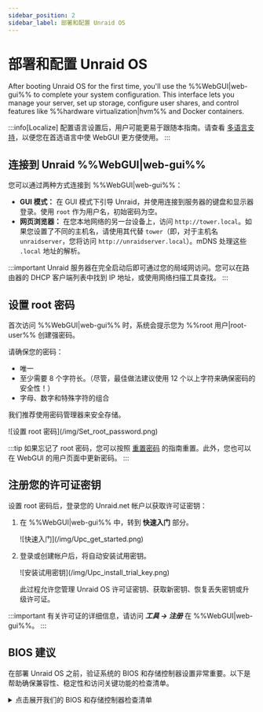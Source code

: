 ```yaml
---
sidebar_position: 2
sidebar_label: 部署和配置 Unraid OS
---
```


# 部署和配置 Unraid OS

After booting Unraid OS for the first time, you'll use the %%WebGUI|web-gui%% to complete your system configuration. This interface lets you manage your server, set up storage, configure user shares, and control features like %%hardware virtualization|hvm%% and Docker containers.

:::info[Localize]
配置语言设置后，用户可能更易于跟随本指南。请查看 [多语言支持](../../using-unraid-to/customize-your-experience/multi-language-support.mdx)，以便您在首选语言中使 WebGUI 更方便使用。
:::

## 连接到 Unraid %%WebGUI|web-gui%%

您可以通过两种方式连接到 %%WebGUI|web-gui%%：

- **GUI 模式：** 在 GUI 模式下引导 Unraid，并使用连接到服务器的键盘和显示器登录。使用 `root` 作为用户名，初始密码为空。
- **网页浏览器：** 在您本地网络的另一台设备上，访问 `http://tower.local`。如果您设置了不同的主机名，请使用其代替 `tower`（即，对于主机名 `unraidserver`，您将访问 `http://unraidserver.local`）。mDNS 处理这些 `.local` 地址的解析。

:::important
Unraid 服务器在完全启动后即可通过您的局域网访问。您可以在路由器的 DHCP 客户端列表中找到 IP 地址，或使用网络扫描工具查找。
:::

## 设置 root 密码

首次访问 %%WebGUI|web-gui%% 时，系统会提示您为 %%root 用户|root-user%% 创建强密码。

请确保您的密码：

- 唯一
- 至少需要 8 个字符长。（尽管，最佳做法建议使用 12 个以上字符来确保密码的安全性！）
- 字母、数字和特殊字符的组合

我们推荐使用密码管理器来安全存储。

<div style={{ margin: 'auto', maxWidth: '300px'}}>
  ![设置 root 密码](/img/Set_root_password.png)
</div>

:::tip
如果忘记了 root 密码，您可以按照 [重置密码](../../system-administration/secure-your-server/user-management.mdx#reset-your-password) 的指南重置。此外，您也可以在 WebGUI 的用户页面中更新密码。
:::

## 注册您的许可证密钥

设置 root 密码后，登录您的 Unraid.net 帐户以获取许可证密钥：

1. 在 %%WebGUI|web-gui%% 中，转到 **快速入门** 部分。

   <div style={{ margin: 'auto', maxWidth: '500px'}}>
     ![快速入门](/img/Upc_get_started.png)
   </div>

2. 登录或创建帐户后，将自动安装试用密钥。

   <div style={{ margin: 'auto', maxWidth: '500px'}}>
     ![安装试用密钥](/img/Upc_install_trial_key.png)
   </div>

   此过程允许您管理 Unraid OS 许可证密钥、获取新密钥、恢复丢失密钥或升级许可证。

:::important
有关许可证的详细信息，请访问 ***工具 → 注册*** 在 %%WebGUI|web-gui%%。
:::

## BIOS 建议

在部署 Unraid OS 之前，验证系统的 BIOS 和存储控制器设置非常重要。以下是帮助确保兼容性、稳定性和访问关键功能的检查清单。

<details>
  <summary>点击展开我们的 BIOS 和存储控制器检查清单</summary>

  正确配置 BIOS 和存储控制器对稳定的 Unraid OS 部署至关重要。第一次引导前请使用此清单。

  ### 基本设置

  ✅ Set the USB flash drive as the primary boot device.\
  ✅ Configure the storage controller to **%%AHCI|ahci%%** mode with SATA connections.\
  ✅ Set the controller to **%%HBA mode|hba-mode%%** (not **%%RAID|raid%%**).\
  ✅ Disable **Secure Boot** as it is not supported by Unraid OS.

  ### 高级设置

  ✅ Enable **%%hardware virtualization|hvm%%** features (e.g., **%%Intel VT-x|intel-vt-x%%** or **%%AMD-V|amd-v%%**) for **%%virtual machines (VMs)|vm%%**.\
  ✅ Enable **%%IOMMU|iommu%%** support (Intel VT-d or AMD-Vi) for PCI device assignment to VMs.

  ### 故障排除技巧

  如果 Unraid OS 无法启动，尝试：

  ✅ 调整启动顺序为：**强制-FDD**、**USB-HDD**、**USB-ZIP**。\n✅ 禁用USB 2.0/3.0支持。\n✅ 切换任何快速启动功能。\n✅ 切换USB键盘支持。

  欲了解更多帮助，请访问 [Unraid 一般支持论坛](https://forums.unraid.net/)。

  :::important
  许多主板限制启动设备的选择为12个硬盘。如果您的USB闪存盘被识别为硬盘，在安装12个物理硬盘后，可能无法从其启动。尽可能将BIOS配置为将闪存盘视为可移动设备。

  如果使用附加的HBA，您可以禁用INT 13h支持，以防止其连接的驱动在可启动设备列表中出现，有助于保持在12个驱动限制内。
  :::
</details>
